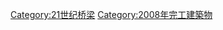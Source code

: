 {{Commonscat|Bridges completed in 2008}}
{{Cat nav 10years|21世纪桥梁|2008||年完工橋梁}}

[[Category:21世纪桥梁|Category:21世纪桥梁]]
[[Category:2008年完工建築物|Category:2008年完工建築物]]